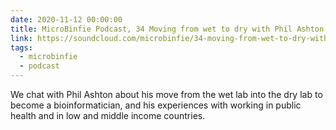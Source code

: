 ```yaml
---
date: 2020-11-12 00:00:00
title: MicroBinfie Podcast, 34 Moving from wet to dry with Phil Ashton
link: https://soundcloud.com/microbinfie/34-moving-from-wet-to-dry-with-phil-ashton
tags:
  - microbinfie
  - podcast
---
```

We chat with Phil Ashton about his move from the wet lab into the dry
lab to become a bioinformatician, and his experiences with working in
public health and in low and middle income countries.


